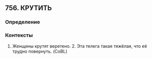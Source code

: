 ## 756. КРУТИТЬ
### Определение


### Контексты
1. Женщины крутят веретено. 2. Эта телега такая тяжёлая, что её трудно повернуть. (CoBL)

